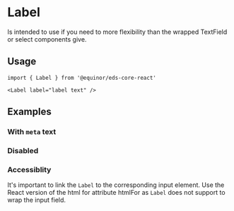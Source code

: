 
# Label

Is intended to use if you need to more flexibility than the wrapped TextField or select components give.

<Links 
    sourceUrl="https://github.com/equinor/design-system/blob/develop/packages/eds-core-react/src/components/Label/Label.tsx"
    npmUrl="https://www.npmjs.com/package/@equinor/eds-core-react"
/>

<Primary />
<Controls />

## Usage

```tsx
import { Label } from '@equinor/eds-core-react'

<Label label="label text" />
```

## Examples

### With `meta` text

<Canvas of={ComponentStories.WithMeta} />

### Disabled

<Canvas of={ComponentStories.Disabled} />

### Accessiblity

It's important to link the `Label` to the corresponding input element. 
Use the React version of the html for attribute htmlFor as `Label` does not support to wrap the input field.

<Canvas of={ComponentStories.Accessiblity} />
